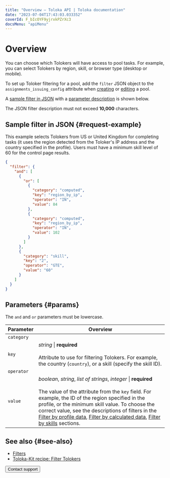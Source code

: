 ```yaml
---
title: "Overview — Toloka API | Toloka documentation"
date: "2023-07-04T17:43:03.033352"
coverId: F_bIcOYF9yjrxkPZrXc3
docsMenu: "apiMenu"
---
```



# Overview

You can choose which Tolokers will have access to pool tasks. For example, you can select Tolokers by region, skill, or browser type (desktop or mobile).

To set up Toloker filtering for a pool, add the `filter` JSON object to the `assignments_issuing_config` attribute when [creating](https://toloka.ai/docs/api/api-reference/#post-/pools) or [editing](https://toloka.ai/docs/api/api-reference/#put-/pools/-id-) a pool.

A [sample filter in JSON](#request-example) with a [parameter description](#params) is shown below.

<Note mode="note" title="Note">

The JSON filter description must not exceed **10,000** characters.

</Note>

## Sample filter in JSON {#request-example}

This example selects Tolokers from US or United Kingdom for completing tasks (it uses the region detected from the Toloker's IP address and the country specified in the profile). Users must have a minimum skill level of 60 for the control page results.

```json
{
  "filter": {
    "and": [
      {
        "or": [
          {
            "category": "computed",
            "key": "region_by_ip",
            "operator": "IN",
            "value": 84
          },
          {
            "category": "computed",
            "key": "region_by_ip",
            "operator": "IN",
            "value": 102
          }
        ]
      },
      {
        "category": "skill",
        "key": "2",
        "operator": "GTE",
        "value": "60"
      }
    ]
  }
}
```

## Parameters {#params}

<Note mode="note" title="Note">

The `and` and `or` parameters must be lowercase.

</Note>

Parameter | Overview
----- | -----
`category` | <FiltersTable1/>
`key` | _string_ \| **required**<br/><br/>Attribute to use for filtering Tolokers. For example, the country (`country`), or a skill (specify the skill ID).
`operator` | <FiltersTable2/>
`value` | _boolean_, _string_, _list of strings_, _integer_ \| **required**<br/><br/>The value of the attribute from the `key` field. For example, the ID of the region specified in the profile, or the minimum skill value. To choose the correct value, see the descriptions of filters in the [Filter by profile data](/docs/api/filter-profile), [Filter by calculated data](/docs/api/filter-computed), [Filter by skills](/docs/api/filter-skill) sections.

## See also {#see-also}

- [Filters](/docs/guide/filters)
- [Toloka-Kit recipe: Filter Tolokers](/docs/toloka-kit/recipes/filter-tolokers/)

<Button themeColor="light" view="default" size="l" type="link" url="/docs/guide/troubleshooting/support?form-source=api-filters">Contact support</Button>